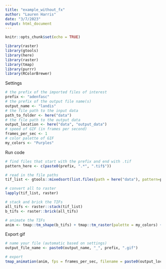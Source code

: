 ```yaml
---
title: "example_without_fx"
author: "Lauren Harris"
date: "3/7/2023"
output: html_document
---
```


```r
knitr::opts_chunk$set(echo = TRUE)
```

```r
library(raster)
library(gtools)
library(here)
library(raster)
library(tmap)
library(purrr)
library(RColorBrewer)
```

Settings
```r
# the prefix of the imported files of interest
prefix <- "adenfasc"
# the prefix of the output file name(s)
output_name <- "landis"
# the file path to the input data
path_to_folder <- here("data")
# the file path to the output data
output_location <- here("data", "output_data")
# speed of GIF (in frames per second)
frames_per_sec <- 1
# color palette of GIF
my_colors <- "Purples"
```

Run code
```r
# find files that start with the prefix and end with .tif
pattern_here <- c(paste0(prefix, ".*", ".tif$"))

# read in the file paths
tif_list <- gtools::mixedsort(list.files(path = here("data"), pattern=pattern_here, all.files = TRUE, full.names = TRUE,), decreasing = TRUE)

# convert all to raster
lapply(tif_list, raster)

# stack and brick the TIFs
all_tifs <- raster::stack(tif_list)
b_tifs <- raster::brick(all_tifs)

# animate the TIFs
anim <- tmap::tm_shape(b_tifs) + tmap::tm_raster(palette = my_colors) + tmap::tm_facets(nrow = 1, ncol = 1)
```

Export gif
```r
# name your file (automatic based on settings)
output_file_name <- paste0(output_name, "_", prefix, ".gif")

# export
tmap_animation(anim, fps = frames_per_sec, filename = paste0(output_location, "/", output_file_name))
```


